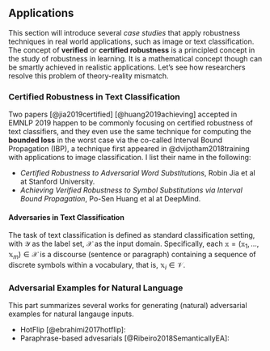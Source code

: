 ## Applications

This section will introduce several *case studies* that apply robustness techniques in real world applications, such as image or text classification.
The concept of **verified** or **certified robustness** is a principled concept in the study of robustness in learning. It is a mathematical concept though can be smartly achieved in realistic applications. Let's see how researchers resolve this problem of theory-reality mismatch.

### Certified Robustness in Text Classification

Two papers [@jia2019certified] [@huang2019achieving] accepted in EMNLP 2019 happen to be commonly focusing on certified robustness of text classifiers, and they even use the same technique for computing the **bounded loss** in the worst case via the co-called Interval Bound Propagation (IBP), a technique first appeared in @dvijotham2018training with applications to image classification. I list their name in the following:

- *Certified Robustness to Adversarial Word Substitutions*, Robin Jia et al at Stanford University.
- *Achieving Verified Robustness to Symbol Substitutions via Interval Bound Propagation*, Po-Sen Huang et al at DeepMind.

#### Adversaries in Text Classification

The task of text classification is defined as standard classification setting, with $\mathcal{Y}$ as the label set, $\mathcal{X}$ as the input domain. Specifically, each $\mathbb{x} = (\mathbb{x}_1, \dots, \mathbb{x}_m) \in \mathcal{X}$ is a discourse (sentence or paragraph) containing a sequence of discrete symbols within a vocabulary, that is, $\mathbb{x}_i \in \mathcal{V}$.

### Adversarial Examples for Natural Language

This part summarizes several works for generating (natural) adversarial
examples for natural langauge inputs.

- HotFlip [@ebrahimi2017hotflip]: 
- Paraphrase-based advesarials [@Ribeiro2018SemanticallyEA]:
